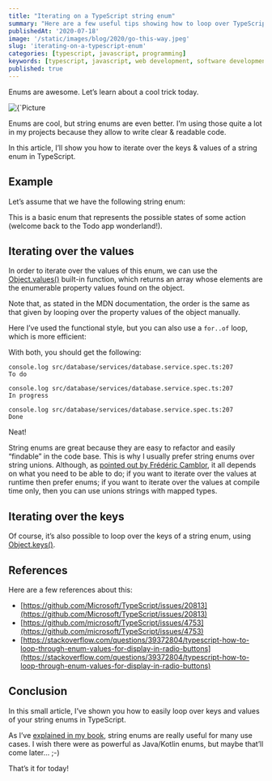 ```yaml
---
title: "Iterating on a TypeScript string enum"
summary: "Here are a few useful tips showing how to loop over TypeScript enum keys and values"
publishedAt: '2020-07-18'
image: '/static/images/blog/2020/go-this-way.jpeg'
slug: 'iterating-on-a-typescript-enum'
categories: [typescript, javascript, programming]
keywords: [typescript, javascript, web development, software development, programming, coding]
published: true
---
```


Enums are awesome. Let’s learn about a cool trick today.

<BlogPostCenteredContent>
  <Image
    alt={`Picture courtesy of https://unsplash.com/@kirisrini`}
    src={`/static/images/blog/2020/spiral.jpeg`}
    width={700}
    height={341}
    priority
  />
</BlogPostCenteredContent>

Enums are cool, but string enums are even better. I’m using those quite a lot in my projects because they allow to write clear & readable code.

In this article, I’ll show you how to iterate over the keys & values of a string enum in TypeScript.

## Example

Let’s assume that we have the following string enum:

<Gist gistLink="dsebastien/3689140e6be88e2bec85b1a6c8ef9245" />

This is a basic enum that represents the possible states of some action (welcome back to the Todo app wonderland!).

## Iterating over the values

In order to iterate over the values of this enum, we can use the [Object.values()](https://developer.mozilla.org/en-US/docs/Web/JavaScript/Reference/Global_objects/Object/values) built-in function, which returns an array whose elements are the enumerable property values found on the object.

Note that, as stated in the MDN documentation, the order is the same as that given by looping over the property values of the object manually.

<Gist gistLink="dsebastien/fee47f483c9bb3b327d78fb7dc172de9" />

Here I’ve used the functional style, but you can also use a `for..of` loop, which is more efficient:

<Gist gistLink="dsebastien/3b8aa3f240e005bf14dc3ceb9e273e3f" />

With both, you should get the following:

```
console.log src/database/services/database.service.spec.ts:207
To do

console.log src/database/services/database.service.spec.ts:207
In progress

console.log src/database/services/database.service.spec.ts:207
Done
```

Neat!

String enums are great because they are easy to refactor and easily “findable” in the code base. This is why I usually prefer string enums over string unions. Although, as [pointed out by Frédéric Camblor](https://twitter.com/fcamblor/status/1284437287565250560), it all depends on what you need to be able to do; if you want to iterate over the values at runtime then prefer enums; if you want to iterate over the values at compile time only, then you can use unions strings with mapped types.

## Iterating over the keys

Of course, it’s also possible to loop over the keys of a string enum, using [Object.keys()](https://developer.mozilla.org/en-US/docs/Web/JavaScript/Reference/Global_Objects/Object/keys).

<Gist gistLink="dsebastien/8cb4471290471371383568cbfdee4698" />

## References

Here are a few references about this:

* [https://github.com/Microsoft/TypeScript/issues/20813](https://github.com/Microsoft/TypeScript/issues/20813)
* [https://github.com/microsoft/TypeScript/issues/4753](https://github.com/microsoft/TypeScript/issues/4753)
* [https://stackoverflow.com/questions/39372804/typescript-how-to-loop-through-enum-values-for-display-in-radio-buttons](https://stackoverflow.com/questions/39372804/typescript-how-to-loop-through-enum-values-for-display-in-radio-buttons)

## Conclusion

In this small article, I’ve shown you how to easily loop over keys and values of your string enums in TypeScript.

As I’ve [explained in my book](https://www.amazon.com/Learn-TypeScript-Building-Applications-understanding/dp/1789615860?tag=dsebastien-20), string enums are really useful for many use cases. I wish there were as powerful as Java/Kotlin enums, but maybe that’ll come later… ;-)

That’s it for today!

<BlogPostSignature />

